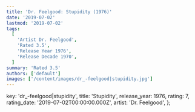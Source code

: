 ```yaml
---
title: 'Dr. Feelgood: Stupidity (1976)'
date: '2019-07-02'
lastmod: '2019-07-02'
tags:
  [
    'Artist Dr. Feelgood',
    'Rated 3.5',
    'Release Year 1976',
    'Release Decade 1970',
  ]
summary: 'Rated 3.5'
authors: ['default']
images: ['/content/images/dr_-feelgood|stupidity.jpg']
---
```


  key: 'dr_-feelgood|stupidity',
  title: 'Stupidity',
  release_year: 1976,
  rating: 7,
  rating_date: '2019-07-02T00:00:00.000Z',
  artist: 'Dr. Feelgood',
};

<MusicRating data={data} />
